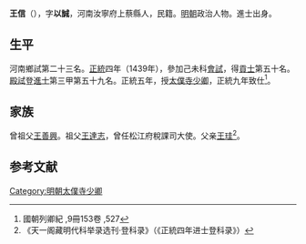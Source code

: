{{Otheruses|other=名为王信的其他人物|王信}}

'''王信'''（{{bd|1404年||？}}），字'''以誠'''，河南汝寧府上蔡縣人，民籍。[[明朝|明朝]]政治人物。進士出身。

== 生平 ==
河南鄉試第二十三名。[[正统_(年号)|正統]]四年（1439年），參加己未科[[會試|會試]]，得[[貢士|貢士]]第五十名。[[殿試|殿試]]登[[進士|進士]]第三甲第五十九名。正統五年，授[[太僕寺|太僕寺]][[少卿|少卿]]，正統九年致仕<ref>國朝列卿紀 ,9冊153卷 ,527</ref>。

== 家族 ==
曾祖父[[王善興|王善興]]。祖父[[王達志|王達志]]，曾任松江府稅課司大使。父亲[[王珪|王珪]]<ref>《天一阁藏明代科举录选刊·登科录》（《正統四年进士登科录》）</ref>。

==参考文献==
{{reflist}}

{{正統四年己未科殿試金榜}}

{{Authority control}}

{{DEFAULTSORT:}}
[[Category:明朝太僕寺少卿|Category:明朝太僕寺少卿]]


{{明朝人物小作品}}
